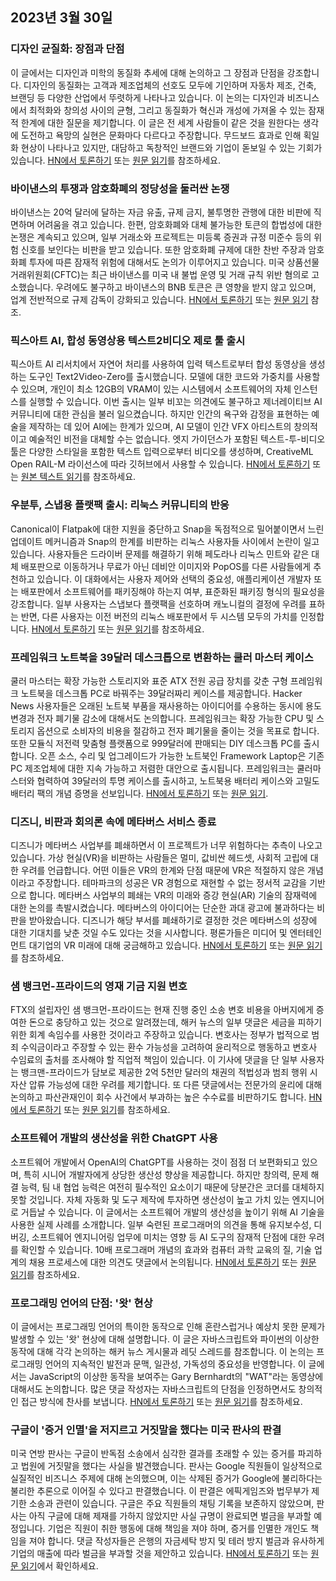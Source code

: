

<CallToAction />

<Steps>

## 2023년 3월 30일

### 디자인 균질화: 장점과 단점

이 글에서는 디자인과 미학의 동질화 추세에 대해 논의하고 그 장점과 단점을 강조합니다. 디자인의 동질화는 고객과 제조업체의 선호도 모두에 기인하며 자동차 제조, 건축, 브랜딩 등 다양한 산업에서 뚜렷하게 나타나고 있습니다. 이 논의는 디자인과 비즈니스에서 최적화와 창의성 사이의 균형, 그리고 동질화가 혁신과 개성에 가져올 수 있는 잠재적 한계에 대한 질문을 제기합니다. 이 글은 전 세계 사람들이 같은 것을 원한다는 생각에 도전하고 욕망의 실현은 문화마다 다르다고 주장합니다. 무드보드 효과로 인해 획일화 현상이 나타나고 있지만, 대담하고 독창적인 브랜드와 기업이 돋보일 수 있는 기회가 있습니다.
[HN에서 토론하기](http://news.ycombinator.com/item?id=35355703) 또는 [원문 읽기](https://www.alexmurrell.co.uk/articles/the-age-of-average)를 참조하세요.

### 바이낸스의 투쟁과 암호화폐의 정당성을 둘러싼 논쟁

바이낸스는 20억 달러에 달하는 자금 유출, 규제 금지, 불투명한 관행에 대한 비판에 직면하며 어려움을 겪고 있습니다. 한편, 암호화폐와 대체 불가능한 토큰의 합법성에 대한 논쟁은 계속되고 있으며, 일부 거래소와 프로젝트는 미등록 증권과 규정 미준수 등의 위험 신호를 보인다는 비판을 받고 있습니다. 또한 암호화폐 규제에 대한 찬반 주장과 암호화폐 투자에 따른 잠재적 위험에 대해서도 논의가 이루어지고 있습니다. 미국 상품선물거래위원회(CFTC)는 최근 바이낸스를 미국 내 불법 운영 및 거래 규칙 위반 혐의로 고소했습니다. 우려에도 불구하고 바이낸스의 BNB 토큰은 큰 영향을 받지 않고 있으며, 업계 전반적으로 규제 감독이 강화되고 있습니다.
[HN에서 토론하기](http://news.ycombinator.com/item?id=35351805) 또는 [원문 읽기](https://www.wsj.com/articles/binance-sees-2-billion-in-outflows-as-troubles-compound-9a136e21) 참조.

### 픽스아트 AI, 합성 동영상용 텍스트2비디오 제로 툴 출시

픽스아트 AI 리서치에서 자연어 처리를 사용하여 입력 텍스트로부터 합성 동영상을 생성하는 도구인 Text2Video-Zero를 출시했습니다. 모델에 대한 코드와 가중치를 사용할 수 있으며, 개인이 최소 12GB의 VRAM이 있는 시스템에서 소프트웨어의 자체 인스턴스를 실행할 수 있습니다. 이번 출시는 일부 비꼬는 의견에도 불구하고 제너레이티브 AI 커뮤니티에 대한 관심을 불러 일으켰습니다. 하지만 인간의 욕구와 감정을 표현하는 예술을 제작하는 데 있어 AI에는 한계가 있으며, AI 모델이 인간 VFX 아티스트의 창의적이고 예술적인 비전을 대체할 수는 없습니다. 엣지 가이던스가 포함된 텍스트-투-비디오 툴은 다양한 스타일을 포함한 텍스트 입력으로부터 비디오를 생성하며, CreativeML Open RAIL-M 라이선스에 따라 깃허브에서 사용할 수 있습니다.
[HN에서 토론하기](http://news.ycombinator.com/item?id=35352452) 또는 [원본 텍스트 읽기](https://github.com/Picsart-AI-Research/Text2Video-Zero)를 참조하세요.

### 우분투, 스냅용 플랫팩 출시: 리눅스 커뮤니티의 반응

Canonical이 Flatpak에 대한 지원을 중단하고 Snap을 독점적으로 밀어붙이면서 느린 업데이트 메커니즘과 Snap의 한계를 비판하는 리눅스 사용자들 사이에서 논란이 일고 있습니다. 사용자들은 드라이버 문제를 해결하기 위해 페도라나 리눅스 민트와 같은 대체 배포판으로 이동하거나 무료가 아닌 데비안 이미지와 PopOS를 다른 사람들에게 추천하고 있습니다. 이 대화에서는 사용자 제어와 선택의 중요성, 애플리케이션 개발자 또는 배포판에서 소프트웨어를 패키징해야 하는지 여부, 표준화된 패키징 형식의 필요성을 강조합니다. 일부 사용자는 스냅보다 플랫팩을 선호하며 캐노니컬의 결정에 우려를 표하는 반면, 다른 사용자는 이전 버전의 리눅스 배포판에서 두 시스템 모두의 가치를 인정합니다.
[HN에서 토론하기](http://news.ycombinator.com/item?id=35354729) 또는 [원문 읽기](https://lwn.net/SubscriberLink/927262/6adb2350e2b0d2ce/)를 참조하세요.

### 프레임워크 노트북을 39달러 데스크톱으로 변환하는 쿨러 마스터 케이스

쿨러 마스터는 확장 가능한 스토리지와 표준 ATX 전원 공급 장치를 갖춘 구형 프레임워크 노트북을 데스크톱 PC로 바꿔주는 39달러짜리 케이스를 제공합니다. Hacker News 사용자들은 오래된 노트북 부품을 재사용하는 아이디어를 수용하는 동시에 용도 변경과 전자 폐기물 감소에 대해서도 논의합니다. 프레임워크는 확장 가능한 CPU 및 스토리지 옵션으로 소비자의 비용을 절감하고 전자 폐기물을 줄이는 것을 목표로 합니다. 또한 모듈식 저전력 맞춤형 플랫폼으로 999달러에 판매되는 DIY 데스크톱 PC를 출시합니다. 오픈 소스, 수리 및 업그레이드가 가능한 노트북인 Framework Laptop은 기존 PC 제조업체에 대한 지속 가능하고 저렴한 대안으로 출시됩니다. 프레임워크는 쿨러마스터와 협력하여 39달러의 투명 케이스를 출시하고, 노트북용 배터리 케이스와 고밀도 배터리 팩의 개념 증명을 선보입니다.
[HN에서 토론하기](http://news.ycombinator.com/item?id=35350288) 또는 [원문 읽기](https://www.theverge.com/2023/3/23/23652939/framework-cooler-master-sff-pc-case).

### 디즈니, 비판과 회의론 속에 메타버스 서비스 종료

디즈니가 메타버스 사업부를 폐쇄하면서 이 프로젝트가 너무 위험하다는 추측이 나오고 있습니다. 가상 현실(VR)을 비판하는 사람들은 멀미, 값비싼 헤드셋, 사회적 고립에 대한 우려를 언급합니다. 어떤 이들은 VR의 한계와 단점 때문에 VR은 적절하지 않은 개념이라고 주장합니다. 테마파크의 성공은 VR 경험으로 재현할 수 없는 정서적 교감을 기반으로 합니다. 메타버스 사업부의 폐쇄는 VR의 미래와 증강 현실(AR) 기술의 잠재력에 대한 논의를 촉발시켰습니다. 메타버스의 아이디어는 단순한 과대 광고에 불과하다는 비판을 받아왔습니다. 디즈니가 해당 부서를 폐쇄하기로 결정한 것은 메타버스의 성장에 대한 기대치를 낮춘 것일 수도 있다는 것을 시사합니다. 평론가들은 미디어 및 엔터테인먼트 대기업의 VR 미래에 대해 궁금해하고 있습니다.
[HN에서 토론하기](http://news.ycombinator.com/item?id=35350952) 또는 [원문 읽기](https://www.wsj.com/articles/disney-eliminates-its-metaverse-division-as-part-of-companys-layoffs-plan-94b03650)를 참조하세요.

### 샘 뱅크먼-프라이드의 영재 기금 지원 변호

FTX의 설립자인 샘 뱅크먼-프라이드는 현재 진행 중인 소송 변호 비용을 아버지에게 증여한 돈으로 충당하고 있는 것으로 알려졌는데, 해커 뉴스의 일부 댓글은 세금을 피하기 위한 회계 속임수를 사용한 것이라고 주장하고 있습니다. 변호사는 정부가 법적으로 범죄 수익금이라고 주장할 수 있는 환수 가능성을 고려하여 윤리적으로 행동하고 변호사 수임료의 출처를 조사해야 할 직업적 책임이 있습니다. 이 기사에 댓글을 단 일부 사용자는 뱅크맨-프라이드가 담보로 제공한 2억 5천만 달러의 채권의 적법성과 범죄 행위 시 자산 압류 가능성에 대한 우려를 제기합니다. 또 다른 댓글에서는 전문가의 윤리에 대해 논의하고 파산관재인이 회수 사건에서 부과하는 높은 수수료를 비판하기도 합니다.
[HN에서 토론하기](http://news.ycombinator.com/item?id=35358698) 또는 [원문 읽기](https://www.forbes.com/sites/sarahemerson/2023/03/29/sam-bankman-fried-legal-fees-funded-by-alameda-money-gifted-to-father-joe-bankman/)를 참조하세요.

### 소프트웨어 개발의 생산성을 위한 ChatGPT 사용

소프트웨어 개발에서 OpenAI의 ChatGPT를 사용하는 것이 점점 더 보편화되고 있으며, 특히 시니어 개발자에게 상당한 생산성 향상을 제공합니다. 하지만 창의력, 문제 해결 능력, 팀 내 협업 능력은 여전히 필수적인 요소이기 때문에 당분간은 코더를 대체하지 못할 것입니다. 자체 자동화 및 도구 제작에 투자하면 생산성이 높고 가치 있는 엔지니어로 거듭날 수 있습니다. 이 글에서는 소프트웨어 개발의 생산성을 높이기 위해 AI 기술을 사용한 실제 사례를 소개합니다. 일부 숙련된 프로그래머의 의견을 통해 유지보수성, 디버깅, 소프트웨어 엔지니어링 업무에 미치는 영향 등 AI 도구의 잠재적 단점에 대한 우려를 확인할 수 있습니다. 10배 프로그래머 개념의 효과와 컴퓨터 과학 교육의 질, 기술 업계의 채용 프로세스에 대한 의견도 댓글에서 논의됩니다.
[HN에서 토론하기](http://news.ycombinator.com/item?id=35356054) 또는 [원문 읽기](https://kadekillary.work/posts/1000x-eng/)를 참조하세요.

### 프로그래밍 언어의 단점: '왓' 현상

이 글에서는 프로그래밍 언어의 특이한 동작으로 인해 혼란스럽거나 예상치 못한 문제가 발생할 수 있는 '왓' 현상에 대해 설명합니다. 이 글은 자바스크립트와 파이썬의 이상한 동작에 대해 각각 논의하는 해커 뉴스 게시물과 레딧 스레드를 참조합니다. 이 논의는 프로그래밍 언어의 지속적인 발전과 문맥, 일관성, 가독성의 중요성을 반영합니다. 이 글에서는 JavaScript의 이상한 동작을 보여주는 Gary Bernhardt의 "WAT"라는 동영상에 대해서도 논의합니다. 많은 댓글 작성자는 자바스크립트의 단점을 인정하면서도 창의적인 접근 방식에 찬사를 보냅니다.
[HN에서 토론하기](http://news.ycombinator.com/item?id=35363044) 또는 [원문 읽기](https://www.destroyallsoftware.com/talks/wat)를 참조하세요.

### 구글이 '증거 인멸'을 저지르고 거짓말을 했다는 미국 판사의 판결

미국 연방 판사는 구글이 반독점 소송에서 심각한 결과를 초래할 수 있는 증거를 파괴하고 법원에 거짓말을 했다는 사실을 발견했습니다. 판사는 Google 직원들이 일상적으로 실질적인 비즈니스 주제에 대해 논의했으며, 이는 삭제된 증거가 Google에 불리하다는 불리한 추론으로 이어질 수 있다고 판결했습니다. 이 판결은 에픽게임즈와 법무부가 제기한 소송과 관련이 있습니다. 구글은 주요 직원들의 채팅 기록을 보존하지 않았으며, 판사는 아직 구글에 대해 제재를 가하지 않았지만 사실 규명이 완료되면 벌금을 부과할 예정입니다. 기업은 직원이 취한 행동에 대해 책임을 져야 하며, 증거를 인멸한 개인도 책임을 져야 합니다. 댓글 작성자들은 은행의 자금세탁 방지 및 테러 방지 벌금과 유사하게 기업의 매출에 따라 벌금을 부과할 것을 제안하고 있습니다.
[HN에서 토론하기](http://news.ycombinator.com/item?id=35363095) 또는 [원문 읽기](https://storage.courtlistener.com/recap/gov.uscourts.cand.373179/gov.uscourts.cand.373179.469.0.pdf)에서 확인하세요.

</Steps>
